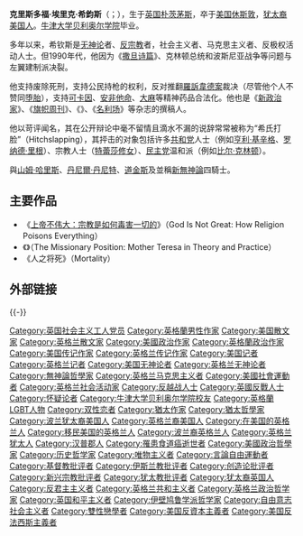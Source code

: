 {{noteTA
|G1=UK Places
|G2=USStates
|T=zh-tw:克里斯多福·希鈞斯;zh-hans:克里斯托弗·希钦斯;zh-hk:基斯杜化·希鈞斯;
|1=zh-tw:克里斯多福;zh-hans:克里斯托弗;zh-hk:基斯杜化;
|2=zh-tw:希鈞斯;zh-hans:希钦斯;zh-hk:希鈞斯;
|3=zh-tw:上帝沒什麼了不起：揭露宗教中的邪惡力量;zh-hans:上帝不伟大：宗教是如何毒害一切的;
|4=zh-tw:上帝沒什麼了不起;zh-hans:上帝不伟大;
}}
{{Infobox writer
| name          = -{zh-tw:克里斯多福·希鈞斯;zh-hans:克里斯托弗·希钦斯}-
| image         = Christopher Hitchens crop.jpg
| caption       = 2007年的希钦斯
| pseudonym     = 
| native_name   = Christopher Eric Hitchens
| birth_date    = {{birth date|1949|04|13|df=yes}}
| birth_place   = {{GBR}}[[英格兰|英格兰]][[朴次茅斯|朴次茅斯]]
| death_date    = {{death date and age|2011|12|15|1949|04|13|df=yes}}
| death_place   = {{USA}}[[德克萨斯|德克萨斯]][[休斯敦|休斯敦]]
| occupation    = 作家、记者、演讲家
| awards        = {{Plainlist|
*[[兰南文学奖|兰南文学散文奖]] （1991）
*[[国家杂志奖|国家杂志专栏奖]] （2007、2011）
*约翰·列侬和平奖 （2012）
*[[PEN/Diamonstein-Spielvogel文化艺术奖|PEN/Diamonstein-Spielvogel文化艺术奖]] （2012）
}}
| alma_mater    = [[牛津大学贝利奥尔学院|牛津大学贝利奥尔学院]]
| nationality   = {{GBR}}<br>{{USA}}
<!-- 未知參數 | religion      = [[无神论|无神论]] -->
| ethnicity     = 
| period        = 
| genre         = 
| subject       = 政治、宗教、历史、传记、文学
| notable_works = 
| spouse        = 
| children      = 
| relatives     = [[彼得·希钦斯|彼得·希钦斯]]
| influences    = 
| influenced    = 
| signature     = Christopher Hitchens signature.svg
| website       = 
}}
'''克里斯多福·埃里克·希鈞斯'''（{{lang-en|Christopher Eric Hitchens}}；{{bd|1949年|4月13日|2011年|12月15日|catIdx=Hitchens, Christopher}}），生于[[英国|英国]][[朴茨茅斯|朴茨茅斯]]，卒于[[美国|美国]][[休斯敦|休斯敦]]，[[犹太裔美国人|犹太裔美国人]]。[[牛津大学|牛津大学]][[贝利奥尔学院|贝利奥尔学院]]毕业。

多年以来，希钦斯是[[无神论|无神论]]者、[[反宗教|反宗教]]者，社会主义者、马克思主义者、反极权活动人士。但1990年代，他因为《[[撒旦诗篇|撒旦诗篇]]》、克林顿总统和波斯尼亚战争等问题与左翼建制派决裂。

他支持废除死刑，支持公民持枪的权利，反对推翻[[羅訴韋德案|羅訴韋德案]]裁决（尽管他个人不赞同[[堕胎|堕胎]]），支持[[可卡因|可卡因]]、[[安非他命|安非他命]]、[[大麻|大麻]]等精神药品合法化。他也是《[[新政治家|新政治家]]》、《[[旗帜周刊|旗帜周刊]]》、《{{link-en|伦敦书评|London Review of Books}}》、《[[名利场_(杂志)|名利场]]》等杂志的撰稿人。

他以苛评闻名，其在公开辩论中毫不留情且滴水不漏的说辞常常被称为“希氏打脸”（Hitchslapping），其抨击的对象包括许多[[共和党_(美国)|共和党]]人士（例如[[亨利·基辛格|亨利·基辛格]]、[[罗纳德·里根|罗纳德·里根]]）、宗教人士（[[特蕾莎修女|特蕾莎修女]]）、[[民主党_(美国)|民主党]]温和派（例如[[比尔·克林顿|比尔·克林顿]]）。

與[[山姆·哈里斯|山姆·哈里斯]]、[[丹尼爾·丹尼特|丹尼爾‧丹尼特]]、[[理查德·道金斯|道金斯]]及並稱[[新無神論|新無神論]]四騎士。

== 主要作品 ==
* 《[[上帝不伟大|上帝不伟大：宗教是如何毒害一切的]]》（God Is Not Great: How Religion Poisons Everything）
* 《{{link-en|传教立场：理论与实践中的特蕾莎院长|The Missionary Position: Mother Teresa in Theory and Practice}}》（The Missionary Position: Mother Teresa in Theory and Practice）
* 《人之将死》（Mortality）

== 外部链接 ==
{{commonscat-inline|Christopher Hitchens}}

{{-}}
{{Authority control}}
{{DEFAULTSORT:Hitchens, Christopher}}

[[Category:英国社会主义工人党员|Category:英国社会主义工人党员]]
[[Category:英格蘭男性作家|Category:英格蘭男性作家]]
[[Category:美国散文家|Category:美国散文家]]
[[Category:英格兰散文家|Category:英格兰散文家]]
[[Category:美國政治作家|Category:美國政治作家]]
[[Category:英格蘭政治作家|Category:英格蘭政治作家]]
[[Category:美国传记作家|Category:美国传记作家]]
[[Category:英格兰传记作家|Category:英格兰传记作家]]
[[Category:美国记者|Category:美国记者]]
[[Category:英格兰记者|Category:英格兰记者]]
[[Category:美国无神论者|Category:美国无神论者]]
[[Category:英格兰无神论者|Category:英格兰无神论者]]
[[Category:無神論哲學家|Category:無神論哲學家]]
[[Category:英格兰马克思主义者|Category:英格兰马克思主义者]]
[[Category:美國社會運動者|Category:美國社會運動者]]
[[Category:英格兰社会活动家|Category:英格兰社会活动家]]
[[Category:反越战人士|Category:反越战人士]]
[[Category:英國反戰人士|Category:英國反戰人士]]
[[Category:怀疑论者|Category:怀疑论者]]
[[Category:牛津大学贝利奥尔学院校友|Category:牛津大学贝利奥尔学院校友]]
[[Category:英格蘭LGBT人物|Category:英格蘭LGBT人物]]
[[Category:双性恋者|Category:双性恋者]]
[[Category:猶太作家|Category:猶太作家]]
[[Category:猶太哲學家|Category:猶太哲學家]]
[[Category:波兰犹太裔美国人|Category:波兰犹太裔美国人]]
[[Category:英格兰裔美国人|Category:英格兰裔美国人]]
[[Category:在美国的英格兰人|Category:在美国的英格兰人]]
[[Category:移民美国的英格兰人|Category:移民美国的英格兰人]]
[[Category:波兰裔英格兰人|Category:波兰裔英格兰人]]
[[Category:英格兰犹太人|Category:英格兰犹太人]]
[[Category:汉普郡人|Category:汉普郡人]]
[[Category:罹患食道癌逝世者|Category:罹患食道癌逝世者]]
[[Category:美國政治哲學家|Category:美國政治哲學家]]
[[Category:历史哲学家|Category:历史哲学家]]
[[Category:唯物主义者|Category:唯物主义者]]
[[Category:言論自由運動者|Category:言論自由運動者]]
[[Category:基督教批评者|Category:基督教批评者]]
[[Category:伊斯兰教批评者|Category:伊斯兰教批评者]]
[[Category:创造论批评者|Category:创造论批评者]]
[[Category:新兴宗教批评者|Category:新兴宗教批评者]]
[[Category:犹太教批评者|Category:犹太教批评者]]
[[Category:犹太裔英国人|Category:犹太裔英国人]]
[[Category:反君主主义者|Category:反君主主义者]]
[[Category:英格兰共和主义者|Category:英格兰共和主义者]]
[[Category:英格兰政治哲学家|Category:英格兰政治哲学家]]
[[Category:英国和平主义者|Category:英国和平主义者]]
[[Category:伊壁鸠鲁学派哲学家|Category:伊壁鸠鲁学派哲学家]]
[[Category:自由意志社会主义者|Category:自由意志社会主义者]]
[[Category:雙性戀學者|Category:雙性戀學者]]
[[Category:美国反資本主義者|Category:美国反資本主義者]]
[[Category:美国反法西斯主義者|Category:美国反法西斯主義者]]